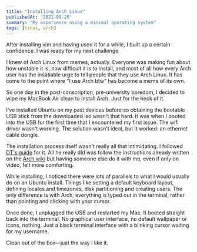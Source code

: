 ```yaml
---
title: "Installing Arch Linux"
publishedAt: '2021-09-26'
summary: "My experience using a minimal operating system"
tags: [linux, arch]
---
```


After installing vim and having used it for a while, I built up a certain
confidence. I was ready for my next challenge.

I knew of Arch Linux from memes, actually. Everyone was making fun about how
unstable it is, how difficult it is to install, and most of all how every Arch
user has the insatiable urge to tell people that they use Arch Linux. It has
come to the point where "I use Arch btw" has become a meme of its own.

<CenteredImage
  src="/photos/arch-wifi-meme.png"
  alt="Photo"
  width={360}
  height={369}
  priority
  className="next-image"
/>

So one day in the post-conscription, pre-university boredom, I decided to wipe
my MacBook Air clean to install Arch. Just for the heck of it.

I've installed Ubuntu on my past devices before so obtaining the bootable USB
stick from the downloaded iso wasn't that hard. It was when I booted into the
USB for the first time that I encountered my first issue. The wifi driver wasn't
working. The solution wasn't ideal, but it worked: an ethernet cable dongle.

The installation process itself wasn't really all that intimidating. I followed
[DT's guide](https://youtu.be/PQgyW10xD8s)
for it. All he really did was follow the instructions already written on the
[Arch wiki](https://wiki.archlinux.org/title/installation_guide)
but having someone else do it with me, even if only on video, felt more
comforting.

While installing, I noticed there were lots of parallels to what I would usually
do on an Ubuntu install. Things like setting a default keyboard layout, defining
locales and timezones, disk partitioning and creating users. The only difference
is with Arch, everything is typed out in the terminal, rather than pointing and
clicking with your cursor.

Once done, I unplugged the USB and restarted my Mac. It booted straight back
into the terminal. No graphical user interface, no default wallpaper or icons,
nothing. Just a black terminal interface with a blinking cursor waiting for my
username.

Clean out of the box—just the way I like it.
